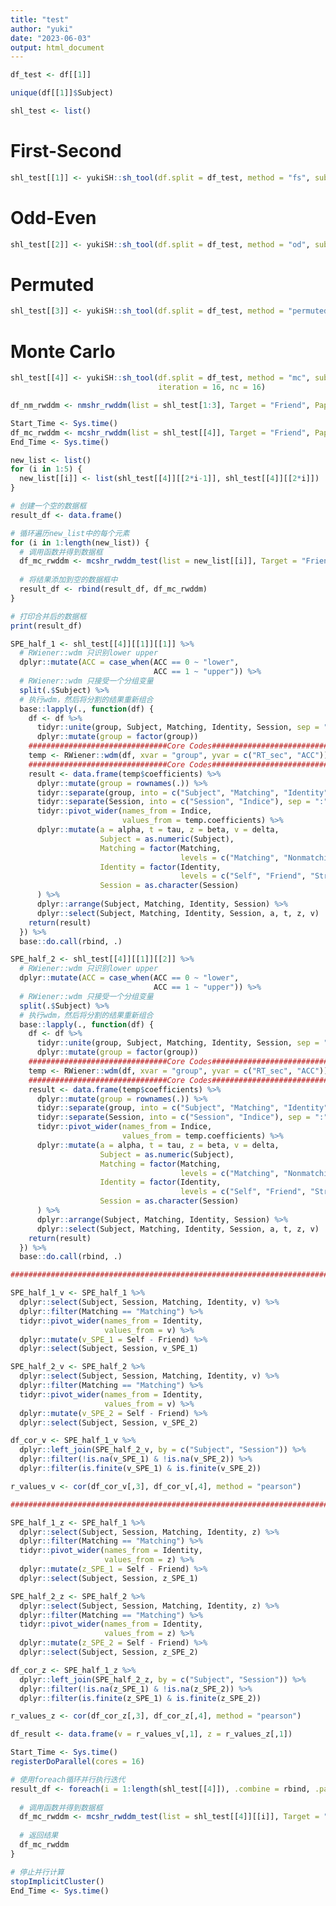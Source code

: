 ```yaml
---
title: "test"
author: "yuki"
date: "2023-06-03"
output: html_document
---
```

```r
df_test <- df[[1]] 
```

```r
unique(df[[1]]$Subject)
```


```r
shl_test <- list()
```

# First-Second
```r
shl_test[[1]] <- yukiSH::sh_tool(df.split = df_test, method = "fs", sub = "Subject", var1 = "Matching", var2 = "Identity", var3 = "Session")
```
# Odd-Even
```r
shl_test[[2]] <- yukiSH::sh_tool(df.split = df_test, method = "od", sub = "Subject", var1 = "Matching", var2 = "Identity", var3 = "Session")
```
# Permuted
```r
shl_test[[3]] <- yukiSH::sh_tool(df.split = df_test, method = "permuted", sub = "Subject", var1 = "Matching", var2 = "Identity", var3 = "Session")
```
# Monte Carlo
```r
shl_test[[4]] <- yukiSH::sh_tool(df.split = df_test, method = "mc", sub = "Subject", var1 = "Matching", var2 = "Identity", var3 = "Session",
                                 iteration = 16, nc = 16)
```

```r
df_nm_rwddm <- nmshr_rwddm(list = shl_test[1:3], Target = "Friend", Paper_ID = "P0S1")
```

```r
Start_Time <- Sys.time()
df_mc_rwddm <- mcshr_rwddm(list = shl_test[[4]], Target = "Friend", Paper_ID = "P0S1")
End_Time <- Sys.time()
```

```r
new_list <- list()
for (i in 1:5) {
  new_list[[i]] <- list(shl_test[[4]][[2*i-1]], shl_test[[4]][[2*i]])
}
```

```r
# 创建一个空的数据框
result_df <- data.frame()

# 循环遍历new_list中的每个元素
for (i in 1:length(new_list)) {
  # 调用函数并得到数据框
  df_mc_rwddm <- mcshr_rwddm_test(list = new_list[[i]], Target = "Friend", Paper_ID = "P0S1")
  
  # 将结果添加到空的数据框中
  result_df <- rbind(result_df, df_mc_rwddm)
}

# 打印合并后的数据框
print(result_df)
```

```r
SPE_half_1 <- shl_test[[4]][[1]][[1]] %>%
  # RWiener::wdm 只识别lower upper
  dplyr::mutate(ACC = case_when(ACC == 0 ~ "lower",
                                ACC == 1 ~ "upper")) %>%
  # RWiener::wdm 只接受一个分组变量
  split(.$Subject) %>%
  # 执行wdm，然后将分割的结果重新组合
  base::lapply(., function(df) {
    df <- df %>%
      tidyr::unite(group, Subject, Matching, Identity, Session, sep = "_") %>%
      dplyr::mutate(group = factor(group))
    ###############################Core Codes#################################
    temp <- RWiener::wdm(df, xvar = "group", yvar = c("RT_sec", "ACC"))
    ###############################Core Codes#################################
    result <- data.frame(temp$coefficients) %>%
      dplyr::mutate(group = rownames(.)) %>%
      tidyr::separate(group, into = c("Subject", "Matching", "Identity", "Session"), sep = "_") %>%
      tidyr::separate(Session, into = c("Session", "Indice"), sep = ":") %>%
      tidyr::pivot_wider(names_from = Indice,
                         values_from = temp.coefficients) %>%
      dplyr::mutate(a = alpha, t = tau, z = beta, v = delta,
                    Subject = as.numeric(Subject),
                    Matching = factor(Matching,
                                      levels = c("Matching", "Nonmatching")),
                    Identity = factor(Identity,
                                      levels = c("Self", "Friend", "Stranger")),
                    Session = as.character(Session)
      ) %>%
      dplyr::arrange(Subject, Matching, Identity, Session) %>%
      dplyr::select(Subject, Matching, Identity, Session, a, t, z, v)
    return(result)
  }) %>%
  base::do.call(rbind, .)

SPE_half_2 <- shl_test[[4]][[1]][[2]] %>%
  # RWiener::wdm 只识别lower upper
  dplyr::mutate(ACC = case_when(ACC == 0 ~ "lower",
                                ACC == 1 ~ "upper")) %>%
  # RWiener::wdm 只接受一个分组变量
  split(.$Subject) %>%
  # 执行wdm，然后将分割的结果重新组合
  base::lapply(., function(df) {
    df <- df %>%
      tidyr::unite(group, Subject, Matching, Identity, Session, sep = "_") %>%
      dplyr::mutate(group = factor(group))
    ###############################Core Codes#################################
    temp <- RWiener::wdm(df, xvar = "group", yvar = c("RT_sec", "ACC"))
    ###############################Core Codes#################################
    result <- data.frame(temp$coefficients) %>%
      dplyr::mutate(group = rownames(.)) %>%
      tidyr::separate(group, into = c("Subject", "Matching", "Identity", "Session"), sep = "_") %>%
      tidyr::separate(Session, into = c("Session", "Indice"), sep = ":") %>%
      tidyr::pivot_wider(names_from = Indice,
                         values_from = temp.coefficients) %>%
      dplyr::mutate(a = alpha, t = tau, z = beta, v = delta,
                    Subject = as.numeric(Subject),
                    Matching = factor(Matching,
                                      levels = c("Matching", "Nonmatching")),
                    Identity = factor(Identity,
                                      levels = c("Self", "Friend", "Stranger")),
                    Session = as.character(Session)
      ) %>%
      dplyr::arrange(Subject, Matching, Identity, Session) %>%
      dplyr::select(Subject, Matching, Identity, Session, a, t, z, v)
    return(result)
  }) %>%
  base::do.call(rbind, .)

################################################################################

SPE_half_1_v <- SPE_half_1 %>%
  dplyr::select(Subject, Session, Matching, Identity, v) %>%
  dplyr::filter(Matching == "Matching") %>%
  tidyr::pivot_wider(names_from = Identity,
                     values_from = v) %>%
  dplyr::mutate(v_SPE_1 = Self - Friend) %>%
  dplyr::select(Subject, Session, v_SPE_1)

SPE_half_2_v <- SPE_half_2 %>%
  dplyr::select(Subject, Session, Matching, Identity, v) %>%
  dplyr::filter(Matching == "Matching") %>%
  tidyr::pivot_wider(names_from = Identity,
                     values_from = v) %>%
  dplyr::mutate(v_SPE_2 = Self - Friend) %>%
  dplyr::select(Subject, Session, v_SPE_2)

df_cor_v <- SPE_half_1_v %>%
  dplyr::left_join(SPE_half_2_v, by = c("Subject", "Session")) %>%
  dplyr::filter(!is.na(v_SPE_1) & !is.na(v_SPE_2)) %>%
  dplyr::filter(is.finite(v_SPE_1) & is.finite(v_SPE_2))

r_values_v <- cor(df_cor_v[,3], df_cor_v[,4], method = "pearson")

################################################################################

SPE_half_1_z <- SPE_half_1 %>%
  dplyr::select(Subject, Session, Matching, Identity, z) %>%
  dplyr::filter(Matching == "Matching") %>%
  tidyr::pivot_wider(names_from = Identity,
                     values_from = z) %>%
  dplyr::mutate(z_SPE_1 = Self - Friend) %>%
  dplyr::select(Subject, Session, z_SPE_1)

SPE_half_2_z <- SPE_half_2 %>%
  dplyr::select(Subject, Session, Matching, Identity, z) %>%
  dplyr::filter(Matching == "Matching") %>%
  tidyr::pivot_wider(names_from = Identity,
                     values_from = z) %>%
  dplyr::mutate(z_SPE_2 = Self - Friend) %>%
  dplyr::select(Subject, Session, z_SPE_2)

df_cor_z <- SPE_half_1_z %>%
  dplyr::left_join(SPE_half_2_z, by = c("Subject", "Session")) %>%
  dplyr::filter(!is.na(z_SPE_1) & !is.na(z_SPE_2)) %>%
  dplyr::filter(is.finite(z_SPE_1) & is.finite(z_SPE_2))

r_values_z <- cor(df_cor_z[,3], df_cor_z[,4], method = "pearson")

df_result <- data.frame(v = r_values_v[,1], z = r_values_z[,1])
```


```r
Start_Time <- Sys.time()
registerDoParallel(cores = 16)

# 使用foreach循环并行执行迭代
result_df <- foreach(i = 1:length(shl_test[[4]]), .combine = rbind, .packages = c("dplyr", "tidyr", "RWiener")) %dopar% {
  
  # 调用函数并得到数据框
  df_mc_rwddm <- mcshr_rwddm_test(list = shl_test[[4]][[i]], Target = "Friend", Paper_ID = "P0S1")
  
  # 返回结果
  df_mc_rwddm
}

# 停止并行计算
stopImplicitCluster()
End_Time <- Sys.time()
```

